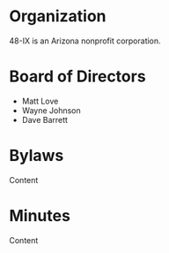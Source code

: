 
<SEO title="Governance" description="48-IX Governance & Leadership" />

# Organization

48-IX is an Arizona nonprofit corporation.

# Board of Directors

- Matt Love
- Wayne Johnson
- Dave Barrett

# Bylaws

Content

# Minutes

Content
